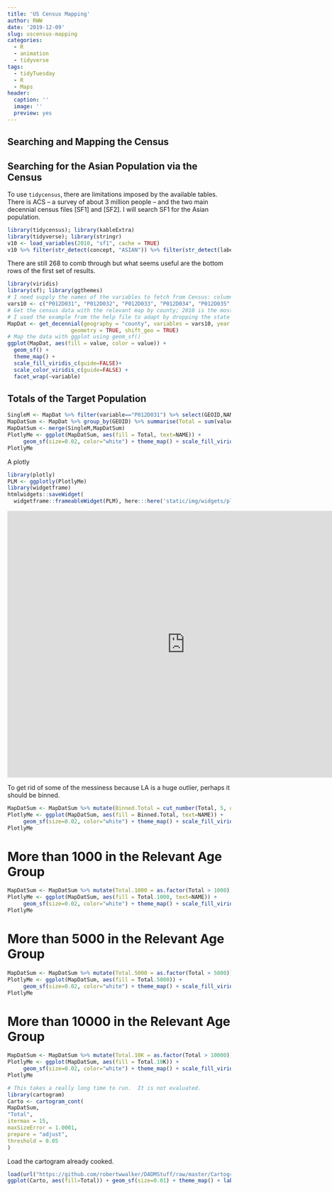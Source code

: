 ---
title: 'US Census Mapping'
author: RWW
date: '2019-12-09'
slug: uscensus-mapping
categories:
  - R
  - animation
  - tidyverse
tags:
  - tidyTuesday
  - R
  - Maps
header:
  caption: ''
  image: ''
  preview: yes
---


## Searching and Mapping the Census


## Searching for the Asian Population via the Census

To use `tidycensus`, there are limitations imposed by the available tables.  There is ACS -- a survey of about 3 million people -- and the two main decennial census files [SF1] and [SF2].  I will search SF1 for the Asian population.


```{r cars, message=FALSE, warning=FALSE}
library(tidycensus); library(kableExtra)
library(tidyverse); library(stringr)
v10 <- load_variables(2010, "sf1", cache = TRUE)
v10 %>% filter(str_detect(concept, "ASIAN")) %>% filter(str_detect(label, "Female")) %>% kable() %>% scroll_box(width = "100%")
```

There are still 268 to comb through but what seems useful are the bottom rows of the first set of results.

```{r}
library(viridis)
library(sf); library(ggthemes)
# I need supply the names of the variables to fetch from Census: column `name` above
vars10 <- c("P012D031", "P012D032", "P012D033", "P012D034", "P012D035", "P012D036")
# Get the census data with the relevant map by county; 2010 is the most recent
# I used the example from the help file to adapt by dropping the state to get them all and shifting Hawaii and Alaska for visibility.  They are not properly scaled.
MapDat <- get_decennial(geography = "county", variables = vars10, year = 2010,
                    geometry = TRUE, shift_geo = TRUE)
# Map the data with ggplot using geom_sf()
ggplot(MapDat, aes(fill = value, color = value)) + 
  geom_sf() + 
  theme_map() + 
  scale_fill_viridis_c(guide=FALSE)+ 
  scale_color_viridis_c(guide=FALSE) + 
  facet_wrap(~variable)
```

## Totals of the Target Population

```{r pressure, echo=FALSE}
SingleM <- MapDat %>% filter(variable=="P012D031") %>% select(GEOID,NAME,geometry)
MapDatSum <- MapDat %>% group_by(GEOID) %>% summarise(Total = sum(value)) %>% as.data.frame()
MapDatSum <- merge(SingleM,MapDatSum)
PlotlyMe <- ggplot(MapDatSum, aes(fill = Total, text=NAME)) +
     geom_sf(size=0.02, color="white") + theme_map() + scale_fill_viridis_c() +         labs("Asian Females Ages 18 to 34", caption = "Census Table SF1")  
PlotlyMe
```

A plotly

```{r}
library(plotly)
PLM <- ggplotly(PlotlyMe)
library(widgetframe)
htmlwidgets::saveWidget(
  widgetframe::frameableWidget(PLM), here:::here('static/img/widgets/plm11map.html'))
```

<iframe width="800" height="600" src="https://rww.science/img/widgets/plm11map.html" frameborder="0" allowfullscreen></iframe>

To get rid of some of the messiness because LA is a huge outlier, perhaps it should be binned.

```{r}
MapDatSum <- MapDatSum %>% mutate(Binned.Total = cut_number(Total, 5, ordered_result=TRUE))
PlotlyMe <- ggplot(MapDatSum, aes(fill = Binned.Total, text=NAME)) +
     geom_sf(size=0.02, color="white") + theme_map() + scale_fill_viridis_d() +         labs("Asian Females Ages 18 to 34", caption = "Census Table SF1")  
PlotlyMe
```

# More than 1000 in the Relevant Age Group

```{r}
MapDatSum <- MapDatSum %>% mutate(Total.1000 = as.factor(Total > 1000))
PlotlyMe <- ggplot(MapDatSum, aes(fill = Total.1000, text=NAME)) +
     geom_sf(size=0.02, color="white") + theme_map() + scale_fill_viridis_d() +         labs("Asian Females Ages 18 to 34", caption = "Census Table SF1", fill="More than 1000")  
PlotlyMe
```

# More than 5000 in the Relevant Age Group

```{r}
MapDatSum <- MapDatSum %>% mutate(Total.5000 = as.factor(Total > 5000))
PlotlyMe <- ggplot(MapDatSum, aes(fill = Total.5000)) +
     geom_sf(size=0.02, color="white") + theme_map() + scale_fill_viridis_d() +         labs("Asian Females Ages 18 to 34", caption = "Census Table SF1", fill="More than 5000")  
PlotlyMe
```

# More than 10000 in the Relevant Age Group

```{r}
MapDatSum <- MapDatSum %>% mutate(Total.10K = as.factor(Total > 10000))
PlotlyMe <- ggplot(MapDatSum, aes(fill = Total.10K)) +
     geom_sf(size=0.02, color="white") + theme_map() + scale_fill_viridis_d() +         labs("Asian Females Ages 18 to 34", caption = "Census Table SF1", fill="More than 10000")  
PlotlyMe
```


```{r, eval=FALSE}
# This takes a really long time to run.  It is not evaluated.
library(cartogram)
Carto <- cartogram_cont(
MapDatSum,
"Total",
itermax = 15,
maxSizeError = 1.0001,
prepare = "adjust",
threshold = 0.05
)
```

Load the cartogram already cooked.

```{r}
load(url("https://github.com/robertwwalker/DADMStuff/raw/master/Cartogram.RData"))
ggplot(Carto, aes(fill=Total)) + geom_sf(size=0.01) + theme_map() + labs(caption="A Cartogram")
```
